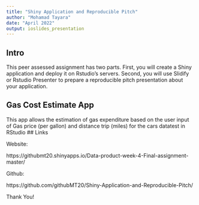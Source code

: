---
title: "Shiny Application and Reproducible Pitch"
author: "Mohamad Tayara"
date: "April 2022"
output: ioslides_presentation
---

## Intro

This peer assessed assignment has two parts. First, you will create a Shiny application and deploy it on Rstudio's servers. Second, you will use Slidify or Rstudio Presenter to prepare a reproducible pitch presentation about your application.

## Gas Cost Estimate App

This app allows the estimation of gas expenditure based on the user input of Gas price (per gallon) and distance trip (miles) for the cars datatest in RStudio
## Links

Website:

https://githubmt20.shinyapps.io/Data-product-week-4-Final-assignment-master/

Github:

https://github.com/githubMT20/Shiny-Application-and-Reproducible-Pitch/


Thank You!